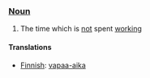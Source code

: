 === [[Noun]] ===

#The time which is [[not]] spent [[work]]ing

==== Translations ====

*[[Finnish]]: [[vapaa-aika]]